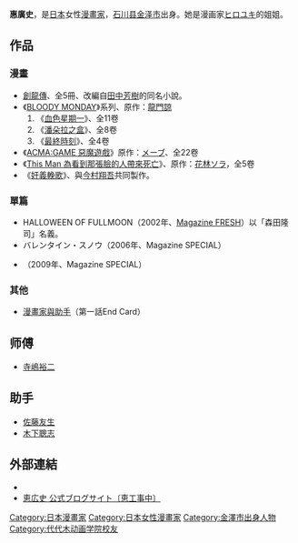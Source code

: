 {{Infobox Comics creator
|名稱= 惠 廣史
|english= kōji Megumi
|japanese= 恵 広史
|kana= めぐみ こうじ
|romaji= Megumi kōji
|出生日期= {{Birth date|1981|2|1}}
|出生地點= {{JPN}}[[石川縣|石川縣]][[金澤市|金澤市]]
|逝世日期= 
|逝世地點= 
|國籍= {{JPN}}
|職業= [[漫畫家|漫畫家]]
|類型= [[少年漫畫|少年漫畫]]
|活動開始= 2002年
|活動結束= 
|代表作= 《[[BLOODY_MONDAY|BLOODY MONDAY]]》
|獲得獎項= 
}}
{{Japanese|japanese=恵 広史|kana=めぐみ こうじ|romaji=Megumi kōji}}

'''惠廣史'''{{BD|1981年|2月1日}}，是[[日本|日本]]女性[[漫畫家|漫畫家]]，[[石川县|石川县]][[金泽市|金泽市]]出身。她是漫画家[[ヒロユキ|ヒロユキ]]的姐姐。

==作品==
===漫畫===
*[[創龍傳|創龍傳]]、全5冊、改編自[[田中芳樹|田中芳樹]]的同名小說。
*《[[BLOODY_MONDAY|BLOODY MONDAY]]》系列、原作：[[龍門諒|龍門諒]]
*#《[[血色星期一|血色星期一]]》、全11卷
*#《[[潘朵拉之盒|潘朵拉之盒]]》、全8卷
*#《[[最終時刻|最終時刻]]》、全4卷
*《[[ACMA:GAME_惡魔遊戲|ACMA:GAME 惡魔遊戲]]》原作：[[メーブ|メーブ]]、全22卷
*《[[This_Man_為看到那張臉的人帶來死亡|This Man 為看到那張臉的人帶來死亡]]》、原作：[[花林ソラ|花林ソラ]]，全5卷
*《[[奸義輓歌|奸義輓歌]]》、與[[今村翔吾|今村翔吾]]共同製作。

===單篇===
* HALLOWEEN OF FULLMOON（2002年、[[Magazine_FRESH|Magazine FRESH]]）以「森田隆司」名義。
* バレンタイン・スノウ（2006年、Magazine SPECIAL）
* {{lang|ja|願 300000km/s}}（2009年、Magazine SPECIAL）

===其他===
*[[漫畫家與助手|漫畫家與助手]]（第一話End Card）

==师傅==
*[[寺嶋裕二|寺嶋裕二]]

==助手==
*[[佐藤友生|佐藤友生]]
*[[木下聰志|木下聰志]]

==外部連結==
* {{twitter|megumi_koji}}
* [http://blog.sawara-kouji.hacca.jp/ 恵広史 公式ブログサイト〔恵工事中〕] {{Wayback|url=http://blog.sawara-kouji.hacca.jp/ |date=20090605081404 }}

{{Japanese cartoonist-stub}}

{{DEFAULTSORT:Megumi kōji}}
[[Category:日本漫畫家|Category:日本漫畫家]]
[[Category:日本女性漫畫家|Category:日本女性漫畫家]]
[[Category:金澤市出身人物|Category:金澤市出身人物]]
[[Category:代代木动画学院校友|Category:代代木动画学院校友]]